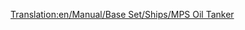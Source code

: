 [[Translation:en/Manual/Base Set/Ships/MPS Oil Tanker]]
{{hu/Manual/Base Set/Ships/Navbox Hajók}}
{{hu/Manual/Base Set/Ships/Hajók|Name=MPS olajszállító hajó
|Image=[[File:en/Manual/Base Set/Ships/Oiltanker ship.png|MPS Oil Tanker]]
|Cost=£30,465 ($60,930)
|Speed=24 km/h (15 mph) 	
|Annual=£2,296 ($4,592)
|Designed=1928
|Lifespan=30
|Capacity=220.000 liter [[hu/Manual/Base Set/Cargos/Olaj|olaj]]
|Description=Az MPS olajszállító hajó rendkívül lassú, de hatalmas olajszállító hajó.
|Real-life=Kitalált.
}}